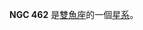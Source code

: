 {{NGCInfoBox|NGCID=NGC 462|發現者=阿爾伯特·馬爾夫|發現日期=1864年10月23日|其他編號=NPM1G +03.0047|曆元=J2000.0|赤經=1時18分10.9秒|赤緯=4°13'35"
|星座=雙魚座|星體=星系|星等=14.7|表面亮度=12.8|藍等=15.7}}

'''NGC 462''' 是[[雙魚座|雙魚座]]的一個[[星系|星系]]。

{{NGCReference|462}}
{{Catalogs|NGC=462}}

{{Galaxy-stub}}
